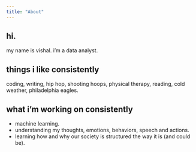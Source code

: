 ```yaml
---
title: "About"
---
```


## hi.

my name is vishal. i'm a data analyst.

## things i like consistently

coding, writing, hip hop, shooting hoops, physical therapy, reading, cold weather, philadelphia eagles.

## what i'm working on consistently

- machine learning.
- understanding my thoughts, emotions, behaviors, speech and actions.
- learning how and why our society is structured the way it is (and could be).

